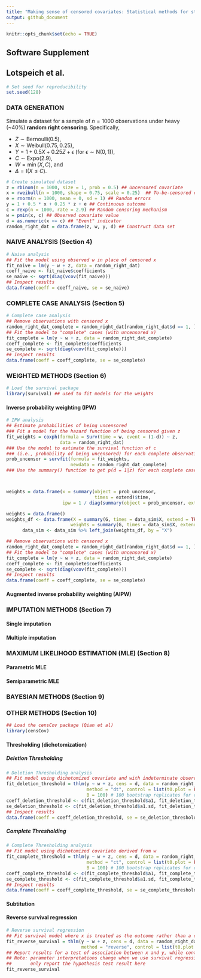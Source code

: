 ---
title: "Making sense of censored covariates: Statistical methods for studies of Huntington’s disease"
output: github_document
---

```{r setup, include=FALSE}
knitr::opts_chunk$set(echo = TRUE)
```

## Software Supplement
## Lotspeich et al. 

```{r}
# Set seed for reproducibility
set.seed(128)
```

### DATA GENERATION

Simulate a dataset for a sample of $n = 1000$ observations under heavy (~40%) **random right censoring**. Specifically, 

  -   $Z \sim \textrm{Bernoulli}(0.5)$,
  -   $X \sim \textrm{Weibull}(0.75, 0.25)$,
  -   $Y = 1 + 0.5X + 0.25Z + \epsilon$ (for $\epsilon \sim \textrm{N}(0, 1)$),
  -   $C \sim \textrm{Expo}(2.9)$,
  -   $W = \min(X, C)$, and 
  -   $\Delta = \textrm{I}(X \leq C)$. 

```{r}
# Create simulated dataset 
z = rbinom(n = 1000, size = 1, prob = 0.5) ## Uncensored covariate
x = rweibull(n = 1000, shape = 0.75, scale = 0.25)  ## To-be-censored covariate
e = rnorm(n = 1000, mean = 0, sd = 1) ## Random errors
y = 1 + 0.5 * x + 0.25 * z + e ## Continuous outcome
c = rexp(n = 1000, rate = 2.9) ## Random censoring mechanism
w = pmin(x, c) ## Observed covariate value
d = as.numeric(x <= c) ## "Event" indicator
random_right_dat = data.frame(z, w, y, d) ## Construct data set
```

### NAIVE ANALYSIS (Section 4)

```{r}
# Naive analysis
## Fit the model using observed w in place of censored x
fit_naive = lm(y ~ w + z, data = random_right_dat)
coeff_naive <- fit_naive$coefficients
se_naive <- sqrt(diag(vcov(fit_naive)))
## Inspect results
data.frame(coeff = coeff_naive, se = se_naive)
```

### COMPLETE CASE ANALYSIS (Section 5)

```{r}
# Complete case analysis
## Remove observations with censored x
random_right_dat_complete = random_right_dat[random_right_dat$d == 1, ]
## Fit the model to "complete" cases (with uncensored x)
fit_complete = lm(y ~ w + z, data = random_right_dat_complete)
coeff_complete <- fit_complete$coefficients
se_complete <- sqrt(diag(vcov(fit_complete)))
## Inspect results
data.frame(coeff = coeff_complete, se = se_complete)
```

### WEIGHTED METHODS (Section 6)

```{r}
# Load the survival package 
library(survival) ## used to fit models for the weights 
```

#### Inverse probability weighting (IPW)

```{r, eval = FALSE}
# IPW analysis
## Estimate probabilities of being uncensored
### Fit a model for the hazard function of being censored given z 
fit_weights = coxph(formula = Surv(time = w, event = (1-d)) ~ z, 
                    data = random_right_dat)
### Use the model to estimate the survival function of c
### (i.e., probability of being uncensored) for each complete observation
prob_uncensor = survfit(formula = fit_weights, 
                        newdata = random_right_dat_complete)
### Use the summary() function to get p(d = 1|z) for each complete case



weights = data.frame(x = summary(object = prob_uncensor, 
                                 times = extend)$time, 
                     ipw = 1 / diag(summary(object = prob_uncensor, extend = TRUE)$surv))

weights = data.frame()
weights_df <- data.frame(X = summary(G, times = data_sim$X, extend = TRUE)$time,
                        weights = summary(G, times = data_sim$X, extend = TRUE)$surv %>% diag())
      data_sim <- data_sim %>% left_join(weights_df, by = "X")

## Remove observations with censored x
random_right_dat_complete = random_right_dat[random_right_dat$d == 1, ]
## Fit the model to "complete" cases (with uncensored x)
fit_complete = lm(y ~ w + z, data = random_right_dat_complete)
coeff_complete <- fit_complete$coefficients
se_complete <- sqrt(diag(vcov(fit_complete)))
## Inspect results
data.frame(coeff = coeff_complete, se = se_complete)
```

#### Augmented inverse probability weighting (AIPW) 

### IMPUTATION METHODS (Section 7)

#### Single imputation 

#### Multiple imputation

### MAXIMUM LIKELIHOOD ESTIMATION (MLE) (Section 8)

#### Parametric MLE 

#### Semiparametric MLE 

### BAYESIAN METHODS (Section 9)

### OTHER METHODS (Section 10)

```{r}
## Load the censCov package (Qian et al)
library(censCov)
```

#### Thresholding (dichotomization)

##### Deletion Thresholding

```{r}
# Deletion Thresholding analysis
## Fit model using dichotomized covariate and with indeterminate observations deleted
fit_deletion_threshold = thlm(y ~ w + z, cens = d, data = random_right_dat,
                              method = "dt", control = list(t0.plot = FALSE),
                              B = 100) # 100 bootstrap replicates for estimating std dev of coefficient for x
coeff_deletion_threshold <- c(fit_deletion_threshold$a1, fit_deletion_threshold$a2)
se_deletion_threshold <- c(fit_deletion_threshold$a1.sd, fit_deletion_threshold$a2.sd)
## Inspect results
data.frame(coeff = coeff_deletion_threshold, se = se_deletion_threshold, row.names = c("x", "z"))
```

##### Complete Thresholding

```{r}
# Complete Thresholding analysis
## Fit model using dichotomized covariate derived from w
fit_complete_threshold = thlm(y ~ w + z, cens = d, data = random_right_dat,
                              method = "ct", control = list(t0.plot = FALSE),
                              B = 100) # 100 bootstrap replicates for estimating std dev of coefficient for x
coeff_complete_threshold <- c(fit_complete_threshold$a1, fit_complete_threshold$a2)
se_complete_threshold <- c(fit_complete_threshold$a1.sd, fit_complete_threshold$a2.sd)
## Inspect results
data.frame(coeff = coeff_complete_threshold, se = se_complete_threshold, row.names = c("x", "z"))
```


#### Subtitution 

#### Reverse survival regression

```{r}
# Reverse survival regression
## Fit survival model where x is treated as the outcome rather than a covariate
fit_reverse_survival = thlm(y ~ w + z, cens = d, data = random_right_dat,
                            method = "reverse", control = list(t0.plot = FALSE))
## Report results for a test of association between x and y, while controlling for z
## Note: parameter interpretations change when we use survival regression, so we
##       only report the hypothesis test result here
fit_reverse_survival
```

